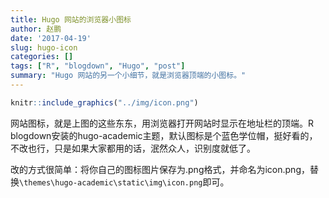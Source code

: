 ```yaml
---
title: Hugo 网站的浏览器小图标
author: 赵鹏
date: '2017-04-19'
slug: hugo-icon
categories: []
tags: ["R", "blogdown", "Hugo", "post"]
summary: "Hugo 网站的另一个小细节，就是浏览器顶端的小图标。"
---
```


```r
knitr::include_graphics("../img/icon.png")
```

网站图标，就是上图的这些东东，用浏览器打开网站时显示在地址栏的顶端。R blogdown安装的hugo-academic主题，默认图标是个蓝色学位帽，挺好看的，不改也行，只是如果大家都用的话，泯然众人，识别度就低了。

改的方式很简单：将你自己的图标图片保存为.png格式，并命名为icon.png，替换`\themes\hugo-academic\static\img\icon.png`即可。